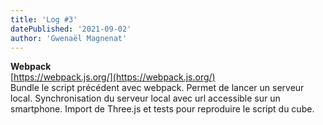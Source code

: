 ```yaml
---
title: 'Log #3'
datePublished: '2021-09-02'
author: 'Gwenaël Magnenat'
---
```


**Webpack**  
[https://webpack.js.org/](https://webpack.js.org/)  
Bundle le script précédent avec webpack.
Permet de lancer un serveur local.
Synchronisation du serveur local avec url accessible sur un smartphone.
Import de Three.js et tests pour reproduire le script du cube.
